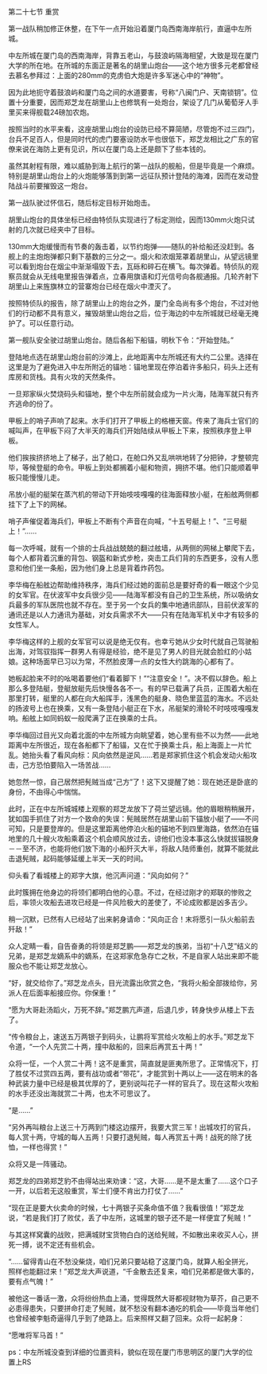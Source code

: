 

第二十七节 重赏

第一战队稍加修正休整，在下午一点开始沿着厦门岛西南海岸航行，直逼中左所城。

中左所城在厦门岛的西南海岸，背靠五老山，与鼓浪屿隔海相望，大致是现在厦门大学的所在地。在所城的东面正是著名的胡里山炮台――这个地方很多元老都曾经去慕名参拜过：上面的280mm的克虏伯大炮是许多军迷心中的“神物”。

因为此地扼守着鼓浪屿和厦门岛之间的水道要害，号称“八闽门户、天南锁钥”。位置十分重要，因而郑芝龙在胡里山上也修筑有一处炮台，架设了几门从葡萄牙人手里买来得舰载24磅加农炮。

按照当时的水平来看，这座胡里山炮台的设防已经不算简陋，尽管炮不过三四门，台兵不足百人，但是同时代的虎门要塞设防水平也很低下，郑芝龙相比之广东的官僚来说在海防上更有见识，所以在厦门岛上还是颇下了些本钱的。

虽然其射程有限，难以威胁到海上航行的第一战队的舰船，但是毕竟是一个麻烦。特别是胡里山炮台上的火炮能够落到到第一远征队预计登陆的海滩，因而在发动登陆战斗前要摧毁这一炮台。

第一战队驶过怀信石，随后标定目标开始炮击。

胡里山炮台的具体坐标已经由特侦队实现进行了标定测绘，因而130mm火炮只试射的几次就已经夹中了目标。

130mm大炮缓慢而有节奏的轰击着，以节约炮弹――随队的补给船还没赶到。各舰上的主炮炮弹都只剩下基数的三分之一。烟火和浓烟笼罩着胡里山，从望远镜里可以看到炮台在烟尘中渐渐塌毁下去，瓦砾和碎石在横飞。每次弹着。特侦队的观察员就会从无线电里报告弹着点，立春用旗语和灯光信号向各舰通报。几轮齐射下胡里山上来旌旗林立的营寨炮台已经在烟火中湮灭了。

按照特侦队的报告，除了胡里山上的炮台之外，厦门全岛尚有多个炮台，不过对他们的行动都不具有意义，摧毁胡里山炮台之后，位于海边的中左所城就已经毫无掩护了。可以任意行动。

第一舰队安全驶过胡里山炮台。随后各船下船锚，明秋下令：“开始登陆。”

登陆地点选在胡里山炮台前的沙滩上，此地距离中左所城还有大约二公里。选择在这里是为了避免进入中左所附近的锚地：锚地里现在停泊着许多船只，码头上还有库房和货栈。具有火攻的天然条件。

一旦郑家纵火焚烧码头和锚地，整个中左所前就会成为一片火海，陆海军就只有齐齐逃命的份了。

甲板上的哨子声响了起来。水手们打开了甲板上的格栅天窗。传来了海兵士官们的喊叫声，在甲板下闷了大半天的海兵们开始陆续从甲板上下来，按照秩序登上甲板。

他们挨挨挤挤地上了梯子，出了舱口，在舱口外又乱哄哄地转了分把钟，才整顿完毕，等候登艇的命令。甲板上到处都搁着小艇和物资，拥挤不堪。他们只能顺着甲板只能慢慢儿走。

吊放小艇的艇架在蒸汽机的带动下开始吱吱嘎嘎的往海面释放小艇，在船舷两侧都挂下了上下的网梯。

哨子声催促着海兵们，甲板上不断有个声音在向喊，“十五号艇上！”、“三号艇上！”……

每一次呼喊，就有一个排的士兵战战兢兢的翻过舷墙，从两侧的网梯上攀爬下去，每个人都背着沉重的背包、钢盔和新式步枪，突击工兵们背的东西更多，没有人愿意和他们坐一条船，因为他们身上总是背着炸药包。

李华梅在船舷边帮助维持秩序，海兵们经过她的面前总是要好奇的看一眼这个少见的女军官。在伏波军中女兵很少见――陆海军都没有自己的卫生系统，所以吸纳女兵最多的军队医院也就不存在。至于另一个女兵的集中地通讯部队，目前伏波军的通讯还是以人力通讯为基础，对女兵需求不大――只有在陆海军机关中才有较多的女性军人。

李华梅这样的上舰的女军官可以说是绝无仅有。也幸亏她从少女时代就自己驾驶船出海，对驾驭指挥一群男人有得是经验，绝不是见了男人的目光就会脸红的小姑娘。这种场面早已习以为常，不然脸皮薄一点的女性大约跳海的心都有了。

她板起脸来不时的吆喝着要他们“看着脚下！”“注意安全！”。决不假以辞色。船上那么多登陆艇，登艇放艇先后快慢各各不一。有的早已载满了兵员，正围着大船在那里打转，艇里的人都在向大船挥手，浅黑色的艇身、晓色里蓝蓝的海水。不远处的扬波号上也在换乘，又有一条登陆小艇正在下水，吊艇架的滑轮不时吱吱嘎嘎发响。船舷上如同蚂蚁一般爬满了正在换乘的士兵。

李华梅回过目光又向着北面的中左所城方向眺望着，她心里有些不以为然――此地距离中左所很近，现在各船都下了船锚，又在忙于换乘士兵，船上海面上一片忙乱。她抬头看了看风向标：风向依然是逆风……若是郑家抓住这个机会发动火船攻击，己方恐怕要陷入一场苦战……

她忽然一惊，自己居然把髡贼当成“己方”了！这下又提醒了她：现在她还是卧底的身份，不由得心中惴惴。

此时，正在中左所城城楼上观察的郑芝龙放下了荷兰望远镜。他的眉眼稍稍展开，犹如国手抓住了对方一个致命的失误：髡贼居然在胡里山前下锚放小艇了――不问可知，只是要登岸的。但是这里距离他停泊火船的锚地不到四里海路，依然泊在锚地里的几十艘火攻船乘着这个机会顺风放过去，谅他们也没本事这么快就拔锚脱身－－至不济，也能将他们放下海的小船歼灭大半，将敌人陆师重创，就算不能就此击退髡贼，起码能够延缓上半天一天的时间。

仰头看了看城楼上的郑字大旗，他沉声问道：“风向如何？”

此时簇拥在他身边的将领们都明白他的心意。不过，在经过刚才的郑联的惨败之后，率领火攻船去进攻已经是一件风险极大的差使了，不论成败都是凶多吉少。

稍一沉默，已然有人已经站了出来躬身请命：“风向正合！末将愿引一队火船前去歼敌！”

众人定睛一看，自告奋勇的将领是郑芝鹏――郑芝龙的族弟，当初“十八芝”结义的兄弟，是郑芝龙嫡系中的嫡系，在这郑家危急存亡之秋，不是自家人站出来即不能服众也不能让郑芝龙放心。

“好，就交给你了。”郑芝龙点头，目光流露出欣赏之色，“我将火船全部拨给你，另派人在后面率船接应你。你保重！”

“愿为大哥赴汤蹈火，万死不辞。”郑芝鹏亢声道，后退几步，转身快步从楼上下去了。

“传令粮台上，速送五万两银子到码头，让鹏将军赏给火攻船上的水手。”郑芝龙下令道，“一个人先赏二十两，撞中敌船的，回来后再赏五十两！”

众将一怔，一个人赏二十两！这不是重赏，简直就是匪夷所思了。正常情况下，打了胜仗不过赏四五两，要有战功或者“带花”，才能赏到十两以上――这在明末的各种武装力量中已经是极其优厚的了，更别说叫花子一样的官兵了。现在这帮火攻船的水手还没出海就赏二十两，也太不可思议了。

“是……”

“另外再叫粮台上送三十万两到门楼这边摆开，我要大赏三军！出城攻打的官兵，每人赏十两，守城的每人五两！只要打退髡贼，每人再赏五十两！战死的除了抚恤，一样也得赏！”

众将又是一阵骚动。

郑芝龙的四弟郑芝豹不由得站出来劝谏：“这，大哥……是不是太重了……这个口子一开，以后若无这般重赏，军士们便不肯出力打仗了……”

“现在正是要大伙卖命的时候，七十两银子买条命值不值？我看很值！”郑芝龙说，“若是我们打了败仗，丢了中左所，这城里的银子还不是一样便宜了髡贼！”

与其这样窝囊的战败，把满城财宝货物白白的送给髡贼，不如散出来收买人心，拼死一搏，说不定还有些机会。

“……留得青山在不愁没柴烧，咱们兄弟只要站稳了这厦门岛，就算人船全拼光，照样也能翻过来！”郑芝龙大声说道，“千金散去还复来，咱们兄弟都是做大事的，要有点气魄！”

被他这一番话一激，众将纷纷热血上涌，觉得既然大哥都视财物为草芥，自己更不必患得患失，只要拼命打走了髡贼，就不愁没有翻本通吃的机会――毕竟当年他们也曾经被李魁奇逼得几乎到了绝路上。后来照样又翻了回来。众将一起躬身：

“愿唯将军马首！”

ps：中左所城没查到详细的位置资料，貌似在现在厦门市思明区的厦门大学的位置上RS


